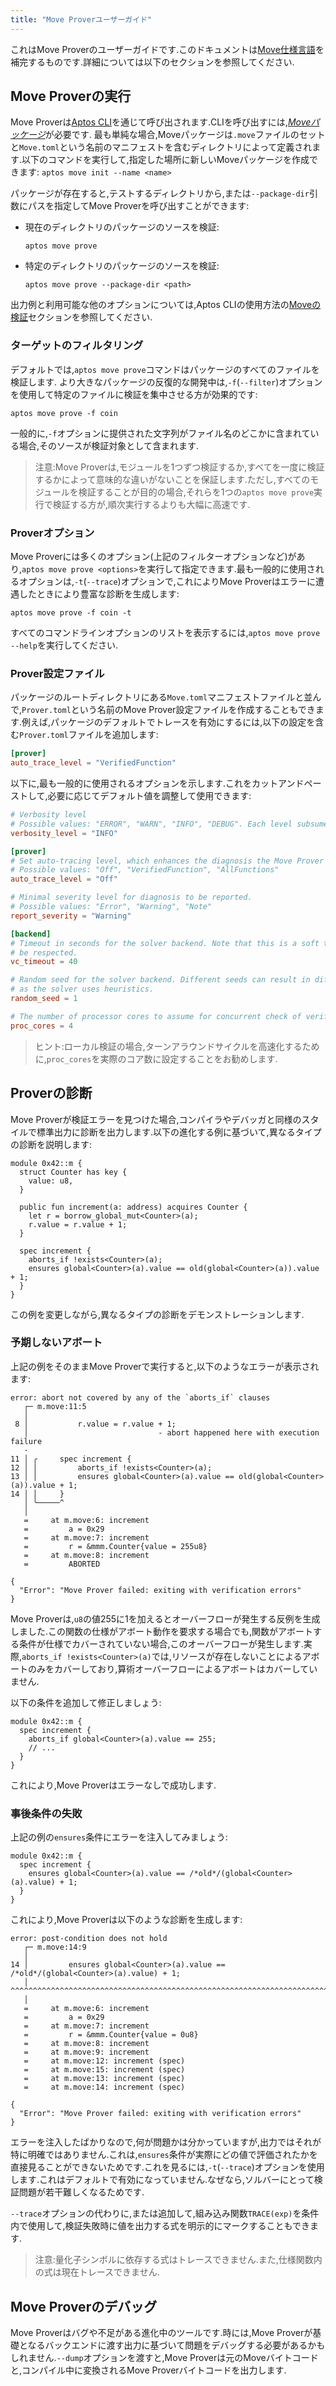```yaml
---
title: "Move Proverユーザーガイド"
---
```


これはMove Proverのユーザーガイドです.このドキュメントは[Move仕様言語](/ja/build/smart-contracts/prover/spec-lang)を補完するものです.詳細については以下のセクションを参照してください.

## Move Proverの実行

Move Proverは[Aptos CLI](/ja/build/cli)を通じて呼び出されます.CLIを呼び出すには,[_Moveパッケージ_](/ja/build/smart-contracts/book/packages)が必要です.
最も単純な場合,Moveパッケージは`.move`ファイルのセットと`Move.toml`という名前のマニフェストを含むディレクトリによって定義されます.以下のコマンドを実行して,指定した場所に新しいMoveパッケージを作成できます:
`aptos move init --name <name>`

パッケージが存在すると,テストするディレクトリから,または`--package-dir`引数にパスを指定してMove Proverを呼び出すことができます:

- 現在のディレクトリのパッケージのソースを検証:
  ```shellscript filename="Terminal"
  aptos move prove
  ```
- 特定のディレクトリのパッケージのソースを検証:
  ```shellscript filename="Terminal"
  aptos move prove --package-dir <path>
  ```

出力例と利用可能な他のオプションについては,Aptos CLIの使用方法の[Moveの検証](/ja/build/cli/working-with-move-contracts.mdx#6-optional-formally-verifying-move-scripts)セクションを参照してください.

### ターゲットのフィルタリング

デフォルトでは,`aptos move prove`コマンドはパッケージのすべてのファイルを検証します.
より大きなパッケージの反復的な開発中は,`-f`(`--filter`)オプションを使用して特定のファイルに検証を集中させる方が効果的です:

```shellscript filename="Terminal"
aptos move prove -f coin
```

一般的に,`-f`オプションに提供された文字列がファイル名のどこかに含まれている場合,そのソースが検証対象として含まれます.

> 注意:Move Proverは,モジュールを1つずつ検証するか,すべてを一度に検証するかによって意味的な違いがないことを保証します.ただし,すべてのモジュールを検証することが目的の場合,それらを1つの`aptos move prove`実行で検証する方が,順次実行するよりも大幅に高速です.

### Proverオプション

Move Proverには多くのオプション(上記のフィルターオプションなど)があり,`aptos move prove <options>`を実行して指定できます.最も一般的に使用されるオプションは,`-t`(`--trace`)オプションで,これによりMove Proverはエラーに遭遇したときにより豊富な診断を生成します:

```shellscript filename="Terminal"
aptos move prove -f coin -t
```

すべてのコマンドラインオプションのリストを表示するには,`aptos move prove --help`を実行してください.

### Prover設定ファイル

パッケージのルートディレクトリにある`Move.toml`マニフェストファイルと並んで,`Prover.toml`という名前のMove Prover設定ファイルを作成することもできます.例えば,パッケージのデフォルトでトレースを有効にするには,以下の設定を含む`Prover.toml`ファイルを追加します:

```toml
[prover]
auto_trace_level = "VerifiedFunction"
```

以下に,最も一般的に使用されるオプションを示します.これをカットアンドペーストして,必要に応じてデフォルト値を調整して使用できます:

```toml
# Verbosity level
# Possible values: "ERROR", "WARN", "INFO", "DEBUG". Each level subsumes the output of the previous one.
verbosity_level = "INFO"

[prover]
# Set auto-tracing level, which enhances the diagnosis the Move Prover produces on verification errors.
# Possible values: "Off", "VerifiedFunction", "AllFunctions"
auto_trace_level = "Off"

# Minimal severity level for diagnosis to be reported.
# Possible values: "Error", "Warning", "Note"
report_severity = "Warning"

[backend]
# Timeout in seconds for the solver backend. Note that this is a soft timeout and may not always
# be respected.
vc_timeout = 40

# Random seed for the solver backend. Different seeds can result in different verification run times,
# as the solver uses heuristics.
random_seed = 1

# The number of processor cores to assume for concurrent check of verification conditions.
proc_cores = 4
```

> ヒント:ローカル検証の場合,ターンアラウンドサイクルを高速化するために,`proc_cores`を実際のコア数に設定することをお勧めします.

## Proverの診断

Move Proverが検証エラーを見つけた場合,コンパイラやデバッガと同様のスタイルで標準出力に診断を出力します.以下の進化する例に基づいて,異なるタイプの診断を説明します:

```move
module 0x42::m {
  struct Counter has key {
    value: u8,
  }

  public fun increment(a: address) acquires Counter {
    let r = borrow_global_mut<Counter>(a);
    r.value = r.value + 1;
  }

  spec increment {
    aborts_if !exists<Counter>(a);
    ensures global<Counter>(a).value == old(global<Counter>(a)).value + 1;
  }
}
```

この例を変更しながら,異なるタイプの診断をデモンストレーションします.

### 予期しないアボート

上記の例をそのままMove Proverで実行すると,以下のようなエラーが表示されます:

```shellscript filename="Terminal"
error: abort not covered by any of the `aborts_if` clauses
   ┌─ m.move:11:5
   │
 8 │           r.value = r.value + 1;
   │                             - abort happened here with execution failure
   ·
11 │ ╭     spec increment {
12 │ │         aborts_if !exists<Counter>(a);
13 │ │         ensures global<Counter>(a).value == old(global<Counter>(a)).value + 1;
14 │ │     }
   │ ╰─────^
   │
   =     at m.move:6: increment
   =         a = 0x29
   =     at m.move:7: increment
   =         r = &mmm.Counter{value = 255u8}
   =     at m.move:8: increment
   =         ABORTED

{
  "Error": "Move Prover failed: exiting with verification errors"
}
```

Move Proverは,`u8`の値255に1を加えるとオーバーフローが発生する反例を生成しました.この関数の仕様がアボート動作を要求する場合でも,関数がアボートする条件が仕様でカバーされていない場合,このオーバーフローが発生します.実際,`aborts_if !exists<Counter>(a)`では,リソースが存在しないことによるアボートのみをカバーしており,算術オーバーフローによるアボートはカバーしていません.

以下の条件を追加して修正しましょう:

```move
module 0x42::m {
  spec increment {
    aborts_if global<Counter>(a).value == 255;
    // ...
  }
}
```

これにより,Move Proverはエラーなしで成功します.

### 事後条件の失敗

上記の例の`ensures`条件にエラーを注入してみましょう:

```move
module 0x42::m {
  spec increment {
    ensures global<Counter>(a).value == /*old*/(global<Counter>(a).value) + 1;
  }
}
```

これにより,Move Proverは以下のような診断を生成します:

```shellscript filename="Terminal"
error: post-condition does not hold
   ┌─ m.move:14:9
   │
14 │         ensures global<Counter>(a).value == /*old*/(global<Counter>(a).value) + 1;
   │         ^^^^^^^^^^^^^^^^^^^^^^^^^^^^^^^^^^^^^^^^^^^^^^^^^^^^^^^^^^^^^^^^^^^^^^^^^^
   │
   =     at m.move:6: increment
   =         a = 0x29
   =     at m.move:7: increment
   =         r = &mmm.Counter{value = 0u8}
   =     at m.move:8: increment
   =     at m.move:9: increment
   =     at m.move:12: increment (spec)
   =     at m.move:15: increment (spec)
   =     at m.move:13: increment (spec)
   =     at m.move:14: increment (spec)

{
  "Error": "Move Prover failed: exiting with verification errors"
}
```

エラーを注入したばかりなので,何が問題かは分かっていますが,出力ではそれが特に明確ではありません.これは,`ensures`条件が実際にどの値で評価されたかを直接見ることができないためです.これを見るには,`-t`(`--trace`)オプションを使用します.これはデフォルトで有効になっていません.なぜなら,ソルバーにとって検証問題が若干難しくなるためです.

`--trace`オプションの代わりに,または追加して,組み込み関数`TRACE(exp)`を条件内で使用して,検証失敗時に値を出力する式を明示的にマークすることもできます.

> 注意:量化子シンボルに依存する式はトレースできません.また,仕様関数内の式は現在トレースできません.

## Move Proverのデバッグ

Move Proverはバグや不足がある進化中のツールです.時には,Move Proverが基礎となるバックエンドに渡す出力に基づいて問題をデバッグする必要があるかもしれません.`--dump`オプションを渡すと,Move Proverは元のMoveバイトコードと,コンパイル中に変換されるMove Proverバイトコードを出力します.
